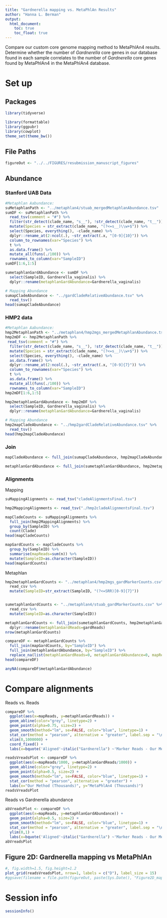 ```yaml
---
title: "Gardnerella mapping vs. MetaPhlAn Results"
author: "Hanna L. Berman"
output: 
  html_document:
    toc: true
    toc_float: true
---
```

  
  Compare our custom core genome mapping method to MetaPhlAn4 results. Determine whether the number of *Gardnerella* core genes in our database found in each sample correlates to the number of *Gardnerella* core genes found by MetaPhlAn4 in the MetaPhlAn4 database.
  
# Set up
## Packages
```r
library(tidyverse)
```

```r
library(formattable)
library(ggpubr)
library(cowplot)
theme_set(theme_bw())
```

## File Paths
```r
figureOut <- "../../FIGURES/resubmission_manuscript_figures"
```


## Abundance
### Stanford UAB Data
```r
#Metaphlan Aabundance:
suMetaphlanPath <- "../metaphlan4/stuab_mergedMetaphlanAbundance.tsv"
sumDF <- suMetaphlanPath %>%
  read_tsv(comment = "#") %>%
  filter(str_detect(clade_name, "s__"), !str_detect(clade_name, "t__")) %>%
  mutate(Species = str_extract(clade_name, "(?<=s__)\\w+$")) %>%
  select(Species, everything(), -clade_name) %>%
  dplyr::rename_at(2:ncol(.), ~str_extract(.x, "[0-9]{10}")) %>%
  column_to_rownames(var="Species") %>%
  t %>%
  as.data.frame() %>%
  mutate_all(funs(./100)) %>%
  rownames_to_column(var="SampleID")
sumDF[1:6,1:5]

sumetaphlanGardAbundance <- sumDF %>%
  select(SampleID, Gardnerella_vaginalis) %>%
  dplyr::rename(metaphlanGardAbundance=Gardnerella_vaginalis)

# Mapping Abundance
sumapCladeAbundance <- "../gardCladeRelativeAbundance.tsv" %>%
  read_tsv()
head(sumapCladeAbundance)
```

### HMP2 data
```r
#Metaphlan Aabundance:
hmp2MetaphlanPath <- "../metaphlan4/hmp2mgs_mergedMetaphlanAbundance.tsv"
hmp2mDF <- hmp2MetaphlanPath %>%
 read_tsv(comment = "#") %>%
  filter(str_detect(clade_name, "s__"), !str_detect(clade_name, "t__")) %>%
  mutate(Species = str_extract(clade_name, "(?<=s__)\\w+$")) %>%
  select(Species, everything(), -clade_name) %>%
  as.data.frame() %>%
  dplyr::rename_at(2:ncol(.), ~str_extract(.x, "[0-9]{7}")) %>%
  column_to_rownames(var="Species") %>%
  t %>%
  as.data.frame() %>%
  mutate_all(funs(./100)) %>%
  rownames_to_column(var="SampleID")
hmp2mDF[1:6,1:5]

hmp2metaphlanGardAbundance <- hmp2mDF %>%
  select(SampleID, Gardnerella_vaginalis) %>%
  dplyr::rename(metaphlanGardAbundance=Gardnerella_vaginalis)

# Mapping Abundance
hmp2mapCladeAbundance <- "../hmp2gardCladeRelativeAbundance.tsv" %>%
  read_tsv()
head(hmp2mapCladeAbundance)
```

### Join
```r
mapCladeAbundance <- full_join(sumapCladeAbundance, hmp2mapCladeAbundance, by = c("SampleID", "Clade", "n", "propClade"))

metaphlanGardAbundance <- full_join(sumetaphlanGardAbundance, hmp2metaphlanGardAbundance, by = c("SampleID", "metaphlanGardAbundance"))
```


### Alignments
  Mapping
```r
suMappingAlignments <- read_tsv("cladeAlignmentsFinal.tsv")

hmp2MappingAlignments <- read_tsv("./hmp2cladeAlignmentsFinal.tsv")

mapCladeCounts <- suMappingAlignments %>%
  full_join(hmp2MappingAlignments) %>%
  group_by(SampleID) %>%
  count(Clade)
head(mapCladeCounts)

mapGardCounts <- mapCladeCounts %>%
  group_by(SampleID) %>%
  summarise(mapReads=sum(n)) %>%
  mutate(SampleID=as.character(SampleID))
head(mapGardCounts)  
```

  Metaphlan
```r
hmp2metaphlanGardCounts <- "../metaphlan4/hmp2mgs_gardMarkerCounts.csv" %>%
  read_csv %>%
  mutate(SampleID=str_extract(SampleID, "(?<=SRR)[0-9]{7}"))


sumetaphlanGardCounts <- "../metaphlan4/stuab_gardMarkerCounts.csv" %>%
  read_csv %>%
  mutate(SampleID=as.character(SampleID))

metaphlanGardCounts <- full_join(sumetaphlanGardCounts, hmp2metaphlanGardCounts) %>%
  dplyr::rename(metaphlanGardReads=gardReads)
nrow(metaphlanGardCounts)
```

```r
compareDF <- metaphlanGardCounts %>%
  full_join(mapGardCounts, by="SampleID") %>%
  full_join(metaphlanGardAbundance, by="SampleID") %>%
  replace_na(list(metaphlanGardReads=0, metaphlanGardAbundance=0, mapReads=0))
head(compareDF)

anyNA(compareDF$metaphlanGardAbundance)
```

# Compare alignments
 Reads vs. Reads
```r
compareDF %>%
  ggplot(aes(x=mapReads, y=metaphlanGardReads)) +
  geom_abline(color="grey", linetype=2) +
  geom_point(alpha=0.75, size=2) +
  geom_smooth(method="lm", se=FALSE, color="blue", linetype=1) +
  stat_cor(method = "pearson", alternative = "greater", label.sep = "\n") + 
  xlim(0,1000000) +
  coord_fixed() +
  labs(x=bquote('Aligned'~italic("Gardnerella") ~'Marker Reads - Our Method'), y=bquote('Aligned'~italic("Gardnerella") ~'Marker Reads - MetaPhlAn4'))
```

  
```r
readsVreadsPlot <- compareDF %>%
  ggplot(aes(x=mapReads/1000, y=metaphlanGardReads/1000)) +
  geom_abline(color="grey", linetype=2) +
  geom_point(alpha=0.5, size=2) +
  geom_smooth(method="lm", se=FALSE, color="blue", linetype=1) +
  stat_cor(method = "pearson", alternative = "greater") + 
  labs(x="Our Method (Thousands)", y="MetaPhlAn4 (Thousands)")
readsVreadsPlot
```
  
  Reads vs Gardnerella abundance
```r
abVreadsPlot <- compareDF %>%
  ggplot(aes(x=mapReads, y=metaphlanGardAbundance)) +
  geom_point(alpha=0.5, size=2) +
  geom_smooth(method="lm", se=FALSE, color="blue", linetype=1) +
  stat_cor(method = "pearson", alternative = "greater", label.sep = "\n", label.x = 20000, label.y = 0.125)  +
  ylim(0,1) +
  labs(x=bquote('Aligned'~italic("Gardnerella") ~'Marker Reads - Our Method'), y=bquote(italic("Gardnerella") ~'Relative Abundance - MetaPhlAn4'))
abVreadsPlot
```

## Figure 2D: Gardnerella mapping vs MetaPhlAn
```r
#, fig.width=1.5, fig.height=1.2
plot_grid(readsVreadsPlot, nrow=1, labels = c("D"), label_size = 15)
#ggsave(filename = file.path(figureOut, paste(Sys.Date(), "Figure2D_mappingVsMetaphlan.png", sep="_")))
```

# Session info
```r
sessionInfo()
```
